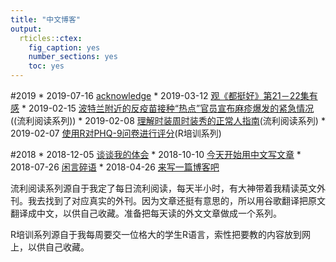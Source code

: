 ```yaml
---
title: "中文博客"
output:
  rticles::ctex:
    fig_caption: yes
    number_sections: yes
    toc: yes
---
```

#2019
* 2019-07-16 [acknowledge](acknowledge.html)
* 2019-03-12 [观《都挺好》第21－22集有感](after_watching_doutinghao.html)
* 2019-02-15 [波特兰附近的反疫苗接种“热点”官员宣布麻疹爆发的紧急情况
](an-anti-vaccination-hotspot-near-portland-suffers-public-health-emergency-over-measles.html)((流利阅读系列))
* 2019-02-08 [理解时装周时装秀的正常人指南](a-normal-persons-guide-to-understanding-a-fashion-week-runway-show.html)(流利阅读系列)
* 2019-02-07 [使用R对PHQ-9问卷进行评分](scoring-the-phq-9-questionnarie-using-r.html)(R培训系列)

#2018
* 2018-12-05 [谈谈我的体会](chinese_web.html)
* 2018-10-10 [今天开始用中文写文章](chinese-index.html)
* 2018-07-26 [闲言碎语](Gossip.html)
* 2018-04-26 [来写一篇博客吧](blog_.html)

流利阅读系列源自于我定了每日流利阅读，每天半小时，有大神带着我精读英文外刊。我去找到了对应真实的外刊。因为文章还挺有意思的，所以用谷歌翻译把原文翻译成中文，以供自己收藏。准备把每天读的外文文章做成一个系列。

R培训系列源自于我每周要交一位格大的学生R语言，索性把要教的内容放到网上，以供自己收藏。